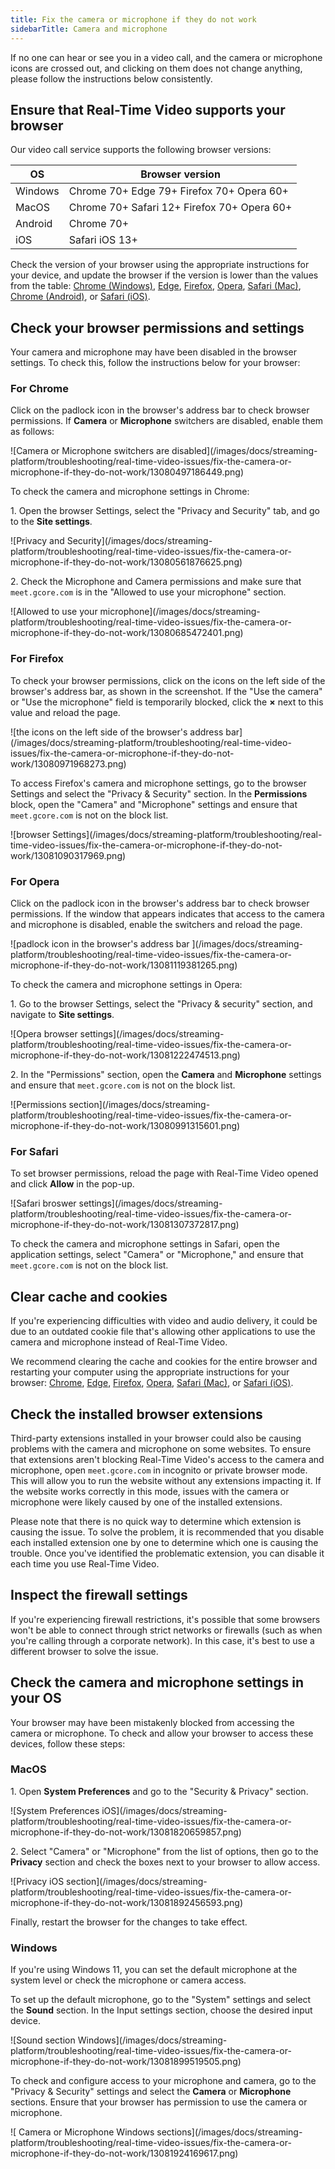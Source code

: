 ---
title: Fix the camera or microphone if they do not work
sidebarTitle: Camera and microphone
---

If no one can hear or see you in a video call, and the camera or microphone icons are crossed out, and clicking on them does not change anything, please follow the instructions below consistently.

## Ensure that Real-Time Video supports your browser

Our video call service supports the following browser versions:

| **OS**     | **Browser version**                                 |
|------------|------------------------------------------------------|
| Windows    | Chrome 70+ Edge 79+ Firefox 70+ Opera 60+           |
| MacOS      | Chrome 70+ Safari 12+ Firefox 70+ Opera 60+         |
| Android    | Chrome 70+                                           |
| iOS        | Safari iOS 13+                                       |
 
  
Check the version of your browser using the appropriate instructions for your device, and update the browser if the version is lower than the values from the table: [Chrome (Windows)](https://google.com/chrome/update), [Edge](https://support.microsoft.com/en-us/microsoft-edge/find-out-which-version-of-microsoft-edge-you-have-c726bee8-c42e-e472-e954-4cf5123497eb), [Firefox](https://support.mozilla.org/en-US/kb/find-what-version-firefox-you-are-using), [Opera](https://help.opera.com/en/latest/browser-window), [Safari (Mac)](https://support.apple.com/en-am/HT201541), [Chrome (Android)](https://support.google.com/chrome/answer/95414?co=GENIE.Platform%3DiOS&oco=1), or [Safari (iOS)](https://support.apple.com/en-am/HT204204).

## Check your browser permissions and settings

Your camera and microphone may have been disabled in the browser settings. To check this, follow the instructions below for your browser:

### For Chrome

Click on the padlock icon in the browser's address bar to check browser permissions. If **Camera** or **Microphone** switchers are disabled, enable them as follows:


<Frame>![Camera or Microphone switchers are disabled](/images/docs/streaming-platform/troubleshooting/real-time-video-issues/fix-the-camera-or-microphone-if-they-do-not-work/13080497186449.png)</Frame>



To check the camera and microphone settings in Chrome: 

1\. Open the browser Settings, select the "Privacy and Security" tab, and go to the **Site settings**.


<Frame>![Privacy and Security](/images/docs/streaming-platform/troubleshooting/real-time-video-issues/fix-the-camera-or-microphone-if-they-do-not-work/13080561876625.png)</Frame>



2\. Check the Microphone and Camera permissions and make sure that `meet.gcore.com` is in the "Allowed to use your microphone" section.


<Frame>![Allowed to use your microphone](/images/docs/streaming-platform/troubleshooting/real-time-video-issues/fix-the-camera-or-microphone-if-they-do-not-work/13080685472401.png)</Frame>



### For Firefox

To check your browser permissions, click on the icons on the left side of the browser's address bar, as shown in the screenshot. If the "Use the camera" or "Use the microphone" field is temporarily blocked, click the **×** next to this value and reload the page.


<Frame>![the icons on the left side of the browser's address bar](/images/docs/streaming-platform/troubleshooting/real-time-video-issues/fix-the-camera-or-microphone-if-they-do-not-work/13080971968273.png)</Frame>



To access Firefox's camera and microphone settings, go to the browser Settings and select the "Privacy & Security" section. In the **Permissions** block, open the "Camera" and "Microphone" settings and ensure that `meet.gcore.com` is not on the block list.


<Frame>![browser Settings](/images/docs/streaming-platform/troubleshooting/real-time-video-issues/fix-the-camera-or-microphone-if-they-do-not-work/13081090317969.png)</Frame>



### For Opera

Click on the padlock icon in the browser's address bar to check browser permissions. If the window that appears indicates that access to the camera and microphone is disabled, enable the switchers and reload the page.


<Frame>![padlock icon in the browser's address bar ](/images/docs/streaming-platform/troubleshooting/real-time-video-issues/fix-the-camera-or-microphone-if-they-do-not-work/13081119381265.png)</Frame>



To check the camera and microphone settings in Opera:

1\. Go to the browser Settings, select the "Privacy & security" section, and navigate to **Site settings**.


<Frame>![Opera browser settings](/images/docs/streaming-platform/troubleshooting/real-time-video-issues/fix-the-camera-or-microphone-if-they-do-not-work/13081222474513.png)</Frame>



2\. In the "Permissions" section, open the **Camera** and **Microphone** settings and ensure that `meet.gcore.com` is not on the block list.


<Frame>![Permissions section](/images/docs/streaming-platform/troubleshooting/real-time-video-issues/fix-the-camera-or-microphone-if-they-do-not-work/13080991315601.png)</Frame>



### For Safari

To set browser permissions, reload the page with Real-Time Video opened and click **Allow** in the pop-up.


<Frame>![Safari broswer settings](/images/docs/streaming-platform/troubleshooting/real-time-video-issues/fix-the-camera-or-microphone-if-they-do-not-work/13081307372817.png)</Frame>



To check the camera and microphone settings in Safari, open the application settings, select "Camera" or "Microphone," and ensure that `meet.gcore.com` is not on the block list.

## Clear cache and cookies

If you're experiencing difficulties with video and audio delivery, it could be due to an outdated cookie file that's allowing other applications to use the camera and microphone instead of Real-Time Video.

We recommend clearing the cache and cookies for the entire browser and restarting your computer using the appropriate instructions for your browser: [Chrome](https://support.google.com/accounts/answer/32050?co=GENIE.Platform=Desktop&hl=en), [Edge](https://support.microsoft.com/en-us/microsoft-edge/delete-cookies-in-microsoft-edge-63947406-40ac-c3b8-57b9-2a946a29ae09#:~:text=Select%20Settings%20%3E%20Privacy%2C%20search%2C,and%20then%20select%20Clear%20now.), [Firefox](https://support.mozilla.org/en-US/kb/clear-cookies-and-site-data-firefox), [Opera](https://opera.com/ru/use-cases/clean-browser-and-remove-trackers#:~:text=and%20site%20data-,Press%20Ctrl%2BShift%2BDel%20to%20open%20your%20Clear%20browsing%20data,Security%20and%20click%20Site%20settings.), [Safari (Mac)](https://support.apple.com/en-am/guide/safari/sfri11471/mac), or [Safari (iOS)](https://support.apple.com/en-us/HT201265).

## Check the installed browser extensions

Third-party extensions installed in your browser could also be causing problems with the camera and microphone on some websites. To ensure that extensions aren't blocking Real-Time Video's access to the camera and microphone, open `meet.gcore.com` in incognito or private browser mode. This will allow you to run the website without any extensions impacting it. If the website works correctly in this mode, issues with the camera or microphone were likely caused by one of the installed extensions.

Please note that there is no quick way to determine which extension is causing the issue. To solve the problem, it is recommended that you disable each installed extension one by one to determine which one is causing the trouble. Once you've identified the problematic extension, you can disable it each time you use Real-Time Video.

## Inspect the firewall settings

If you're experiencing firewall restrictions, it's possible that some browsers won't be able to connect through strict networks or firewalls (such as when you're calling through a corporate network). In this case, it's best to use a different browser to solve the issue.

## Check the camera and microphone settings in your OS

Your browser may have been mistakenly blocked from accessing the camera or microphone. To check and allow your browser to access these devices, follow these steps:

### MacOS

1\. Open **System Preferences** and go to the "Security & Privacy" section. 


<Frame>![System Preferences iOS](/images/docs/streaming-platform/troubleshooting/real-time-video-issues/fix-the-camera-or-microphone-if-they-do-not-work/13081820659857.png)</Frame>



2\. Select "Camera" or "Microphone" from the list of options, then go to the **Privacy** section and check the boxes next to your browser to allow access.


<Frame>![Privacy iOS section](/images/docs/streaming-platform/troubleshooting/real-time-video-issues/fix-the-camera-or-microphone-if-they-do-not-work/13081892456593.png)</Frame>



Finally, restart the browser for the changes to take effect.

### Windows

If you're using Windows 11, you can set the default microphone at the system level or check the microphone or camera access.

To set up the default microphone, go to the "System" settings and select the **Sound** section. In the Input settings section, choose the desired input device.


<Frame>![Sound section Windows](/images/docs/streaming-platform/troubleshooting/real-time-video-issues/fix-the-camera-or-microphone-if-they-do-not-work/13081899519505.png)</Frame>



To check and configure access to your microphone and camera, go to the "Privacy & Security" settings and select the **Camera** or **Microphone** sections. Ensure that your browser has permission to use the camera or microphone.


<Frame>![ Camera or Microphone Windows sections](/images/docs/streaming-platform/troubleshooting/real-time-video-issues/fix-the-camera-or-microphone-if-they-do-not-work/13081924169617.png)</Frame>